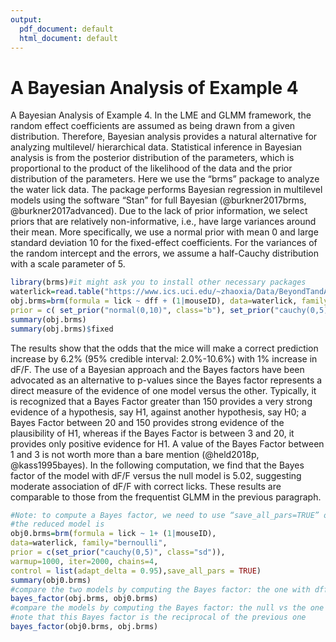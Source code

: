 ---
output:
  pdf_document: default
  html_document: default
---
# A Bayesian Analysis of Example 4

A Bayesian Analysis of Example 4. In the LME and GLMM framework, the random effect coefficients are assumed as being drawn from a given distribution. Therefore, Bayesian analysis provides a natural alternative for analyzing multilevel/ hierarchical data. Statistical inference in Bayesian analysis is from the posterior distribution of the parameters, which is proportional to the product of the likelihood of the data and the prior distribution of the parameters. Here we use the “brms” package to analyze the water lick data. The package performs Bayesian regression in multilevel models using the software “Stan” for full Bayesian (@burkner2017brms, @burkner2017advanced). Due to the lack of prior information, we select priors that are relatively non-informative, i.e., have large variances around their mean. More specifically, we use a normal prior with mean 0 and large standard deviation 10 for the fixed-effect coefficients. For the variances of the random intercept and the errors, we assume a half-Cauchy distribution with a scale parameter of 5.

```{R, eval = FALSE}
library(brms)#it might ask you to install other necessary packages
waterlick=read.table("https://www.ics.uci.edu/~zhaoxia/Data/BeyondTandANOVA/waterlick_sim.txt", head=T)
obj.brms=brm(formula = lick ~ dff + (1|mouseID), data=waterlick, family="bernoulli",
prior = c( set_prior("normal(0,10)", class="b"), set_prior("cauchy(0,5)", class="sd")),warmup=1000, iter=2000, chains=4,control = list(adapt_delta = 0.95), save_all_pars = TRUE)
summary(obj.brms)
summary(obj.brms)$fixed
```

The results show that the odds that the mice will make a correct prediction increase by 6.2% (95% credible interval: 2.0%-10.6%) with 1% increase in dF/F. The use of a Bayesian approach and the Bayes factors have been advocated as an alternative to p-values since the Bayes factor represents a direct measure of the evidence of one model versus the other. Typically, it is recognized that a Bayes Factor greater than 150 provides a very strong evidence of a hypothesis, say H1, against another hypothesis, say H0; a Bayes Factor between 20 and 150 provides strong evidence of the plausibility of H1, whereas if the Bayes Factor is between 3 and 20, it provides only positive evidence for H1. A value of the Bayes Factor between 1 and 3 is not worth more than a bare mention (@held2018p, @kass1995bayes). In the following computation, we find that the Bayes factor of the model with dF/F versus the null model is 5.02, suggesting moderate association of dF/F with correct licks. These results are comparable to those from the frequentist GLMM in the previous paragraph.

```{R, eval = FALSE}
#Note: to compute a Bayes factor, we need to use “save_all_pars=TRUE” option
#the reduced model is
obj0.brms=brm(formula = lick ~ 1+ (1|mouseID),
data=waterlick, family="bernoulli",
prior = c(set_prior("cauchy(0,5)", class="sd")),
warmup=1000, iter=2000, chains=4,
control = list(adapt_delta = 0.95),save_all_pars = TRUE)
summary(obj0.brms)
#compare the two models by computing the Bayes factor: the one with dff vs the null
bayes_factor(obj.brms, obj0.brms)
#compare the models by computing the Bayes factor: the null vs the one with dff
#note that this Bayes factor is the reciprocal of the previous one
bayes_factor(obj0.brms, obj.brms)
```

